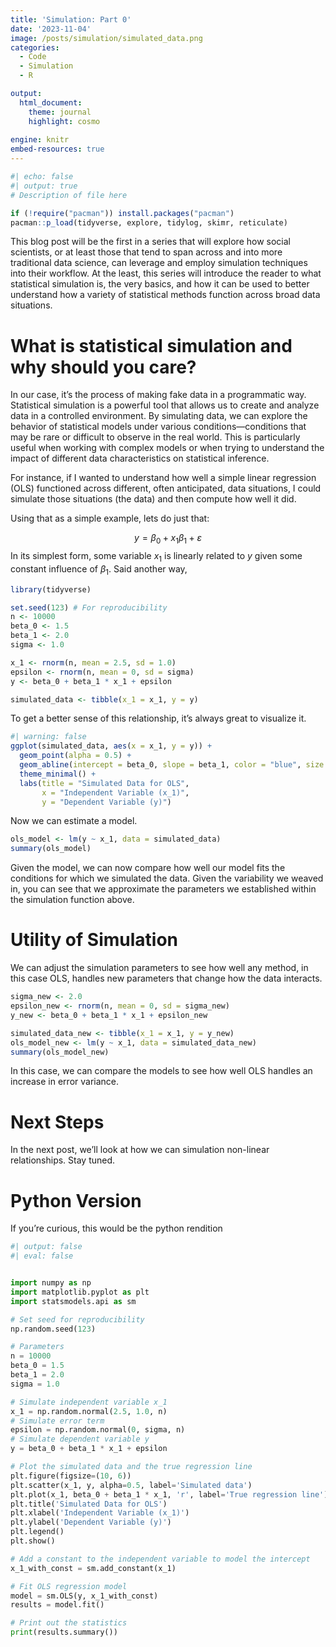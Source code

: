 ```yaml
---
title: 'Simulation: Part 0'
date: '2023-11-04'
image: /posts/simulation/simulated_data.png
categories: 
  - Code
  - Simulation
  - R

output: 
  html_document:
    theme: journal
    highlight: cosmo
    
engine: knitr
embed-resources: true
---
```


```r
#| echo: false
#| output: true
# Description of file here

if (!require("pacman")) install.packages("pacman")
pacman::p_load(tidyverse, explore, tidylog, skimr, reticulate)

```

This blog post will be the first in a series that will explore how social scientists, or at least those that tend to span across and into more traditional data science, can leverage and employ simulation techniques into their workflow. At the least, this series will introduce the reader to what statistical simulation is, the very basics, and how it can be used to better understand how a variety of statistical methods function across broad data situations. 

# What is statistical simulation and why should you care? 

In our case, it's the process of making fake data in a programmatic way. Statistical simulation is a powerful tool that allows us to create and analyze data in a controlled environment. By simulating data, we can explore the behavior of statistical models under various conditions—conditions that may be rare or difficult to observe in the real world. This is particularly useful when working with complex models or when trying to understand the impact of different data characteristics on statistical inference.

For instance, if I wanted to understand how well a simple linear regression (OLS) functioned across different, often anticipated, data situations, I could simulate those situations (the data) and then compute how well it did. 


Using that as a simple example, lets do just that:


$$
y = \beta_0 + x_1\beta_1 + \varepsilon
$$
In its simplest form, some variable $x_1$ is linearly related to $y$ given some constant influence of $\beta_1$. Said another way, 

```r
library(tidyverse)

set.seed(123) # For reproducibility
n <- 10000
beta_0 <- 1.5
beta_1 <- 2.0
sigma <- 1.0

x_1 <- rnorm(n, mean = 2.5, sd = 1.0)
epsilon <- rnorm(n, mean = 0, sd = sigma)
y <- beta_0 + beta_1 * x_1 + epsilon

simulated_data <- tibble(x_1 = x_1, y = y)
```

To get a better sense of this relationship, it's always great to visualize it. 

```r
#| warning: false
ggplot(simulated_data, aes(x = x_1, y = y)) +
  geom_point(alpha = 0.5) +
  geom_abline(intercept = beta_0, slope = beta_1, color = "blue", size = 1) +
  theme_minimal() +
  labs(title = "Simulated Data for OLS",
       x = "Independent Variable (x_1)",
       y = "Dependent Variable (y)")

```

Now we can estimate a model. 
```r
ols_model <- lm(y ~ x_1, data = simulated_data)
summary(ols_model)
```
 
Given the model, we can now compare how well our model fits the conditions for which we simulated the data. Given the variability we weaved in, you can see that we approximate the parameters we established within the simulation function above. 

# Utility of Simulation 

We can adjust the simulation parameters to see how well any method, in this case OLS, handles new parameters that change how the data interacts. 

```r
sigma_new <- 2.0
epsilon_new <- rnorm(n, mean = 0, sd = sigma_new)
y_new <- beta_0 + beta_1 * x_1 + epsilon_new

simulated_data_new <- tibble(x_1 = x_1, y = y_new)
ols_model_new <- lm(y ~ x_1, data = simulated_data_new)
summary(ols_model_new)

```

In this case, we can compare the models to see how well OLS handles an increase in error variance. 

# Next Steps
In the next post, we'll look at how we can simulation non-linear relationships. Stay tuned. 

# Python Version
If you're curious, this would be the python rendition

```python
#| output: false
#| eval: false


import numpy as np
import matplotlib.pyplot as plt
import statsmodels.api as sm

# Set seed for reproducibility
np.random.seed(123)

# Parameters
n = 10000
beta_0 = 1.5
beta_1 = 2.0
sigma = 1.0

# Simulate independent variable x_1
x_1 = np.random.normal(2.5, 1.0, n)
# Simulate error term
epsilon = np.random.normal(0, sigma, n)
# Simulate dependent variable y
y = beta_0 + beta_1 * x_1 + epsilon

# Plot the simulated data and the true regression line
plt.figure(figsize=(10, 6))
plt.scatter(x_1, y, alpha=0.5, label='Simulated data')
plt.plot(x_1, beta_0 + beta_1 * x_1, 'r', label='True regression line')
plt.title('Simulated Data for OLS')
plt.xlabel('Independent Variable (x_1)')
plt.ylabel('Dependent Variable (y)')
plt.legend()
plt.show()

# Add a constant to the independent variable to model the intercept
x_1_with_const = sm.add_constant(x_1)

# Fit OLS regression model
model = sm.OLS(y, x_1_with_const)
results = model.fit()

# Print out the statistics
print(results.summary())


```

